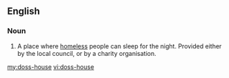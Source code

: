 ==English==

===Noun===
{{en-noun}}

# A place where [[homeless]] people can sleep for the night. Provided either by the local council, or by a charity organisation.

[[my:doss-house]]
[[vi:doss-house]]